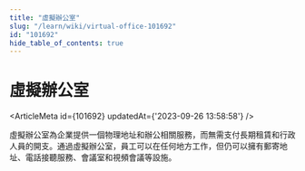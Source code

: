 ```yaml
---
title: "虛擬辦公室"
slug: "/learn/wiki/virtual-office-101692"
id: "101692"
hide_table_of_contents: true
---
```



# 虛擬辦公室

<ArticleMeta id={101692} updatedAt={'2023-09-26 13:58:58'} />
<div className='border-solid border-b border-t-0 my-4 border-[var(--ifm-color-gray-300)]' />

虛擬辦公室為企業提供一個物理地址和辦公相關服務，而無需支付長期租賃和行政人員的開支。通過虛擬辦公室，員工可以在任何地方工作，但仍可以擁有郵寄地址、電話接聽服務、會議室和視頻會議等設施。
